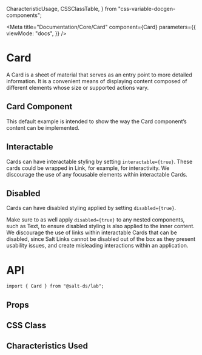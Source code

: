   CharacteristicUsage,
  CSSClassTable,
} from "css-variable-docgen-components";

<Meta
  title="Documentation/Core/Card"
  component={Card}
  parameters={{
    viewMode: "docs",
  }}
/>

# Card

A Card is a sheet of material that serves as an entry point to more detailed information. It is a convenient means of displaying content composed of different elements whose size or supported actions vary.

## Card Component

This default example is intended to show the way the Card component’s content can be implemented.

<Canvas>
  <Story id="core-card--default" />
</Canvas>

## Interactable

Cards can have interactable styling by setting `interactable={true}`. These cards could be wrapped in Link, for example, for interactivity. We discourage the use of any focusable elements within interactable Cards.

<Canvas>
  <Story id="core-card--interactable" />
</Canvas>

## Disabled

Cards can have disabled styling applied by setting `disabled={true}`.

Make sure to as well apply `disabled={true}` to any nested components, such as Text, to ensure disabled styling is also applied to the inner content. We discourage the use of links within interactable Cards that can be disabled, since Salt Links cannot be disabled out of the box as they present usability issues, and create misleading interactions within an application.

<Canvas>
  <Story id="core-card--disabled" />
</Canvas>

# API

```
import { Card } from "@salt-ds/lab";
```

## Props

<ArgsTable of={Card} />

## CSS Class

<CSSClassTable of={Card} />

## Characteristics Used

<CharacteristicUsage of={Card} />
